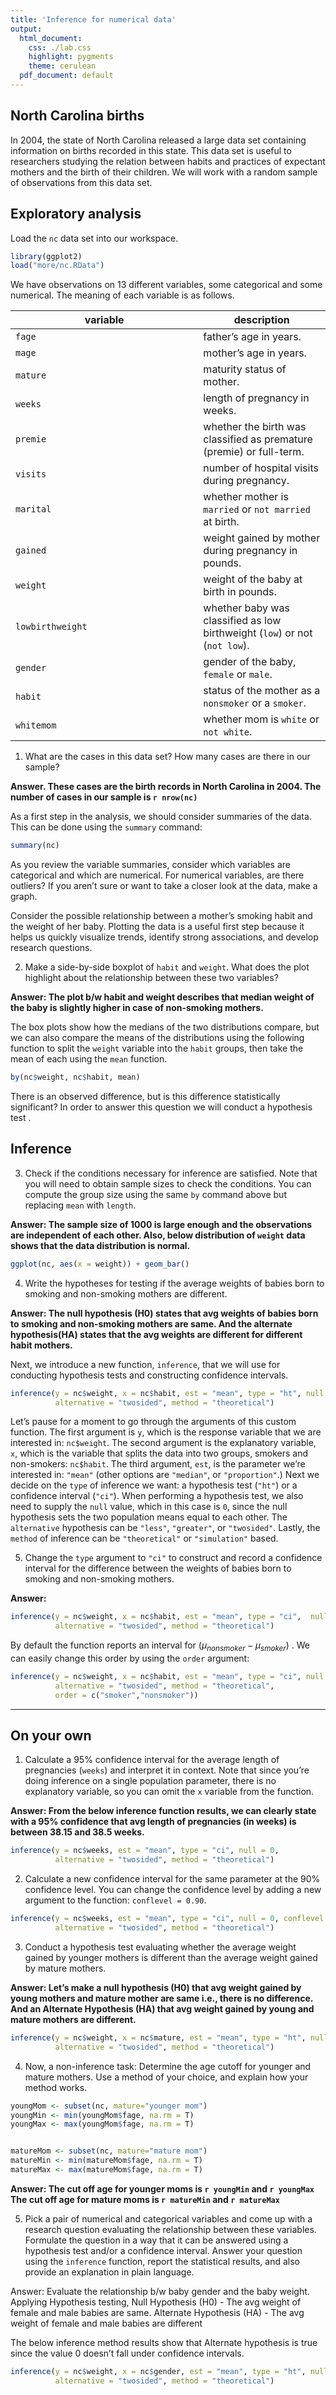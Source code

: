 ```yaml
---
title: 'Inference for numerical data'
output:
  html_document:
    css: ./lab.css
    highlight: pygments
    theme: cerulean
  pdf_document: default
---
```


## North Carolina births

In 2004, the state of North Carolina released a large data set containing 
information on births recorded in this state. This data set is useful to 
researchers studying the relation between habits and practices of expectant 
mothers and the birth of their children. We will work with a random sample of 
observations from this data set.

## Exploratory analysis

Load the `nc` data set into our workspace.

```r
library(ggplot2)
load("more/nc.RData")
```

We have observations on 13 different variables, some categorical and some 
numerical. The meaning of each variable is as follows.

variable         | description
---------------- | -----------
`fage`           | father's age in years.
`mage`           | mother's age in years.
`mature`         | maturity status of mother.
`weeks`          | length of pregnancy in weeks.
`premie`         | whether the birth was classified as premature (premie) or full-term.
`visits`         | number of hospital visits during pregnancy.
`marital`        | whether mother is `married` or `not married` at birth.
`gained`         | weight gained by mother during pregnancy in pounds.
`weight`         | weight of the baby at birth in pounds.
`lowbirthweight` | whether baby was classified as low birthweight (`low`) or not (`not low`).
`gender`         | gender of the baby, `female` or `male`.
`habit`          | status of the mother as a `nonsmoker` or a `smoker`.
`whitemom`       | whether mom is `white` or `not white`.

1.  What are the cases in this data set? How many cases are there in our sample?

**Answer.  These cases are the birth records in North Carolina in 2004. The number of cases in our sample is `r nrow(nc)`  **

As a first step in the analysis, we should consider summaries of the data. This
can be done using the `summary` command:

```r
summary(nc)
```

As you review the variable summaries, consider which variables are categorical 
and which are numerical. For numerical variables, are there outliers? If you 
aren't sure or want to take a closer look at the data, make a graph.

Consider the possible relationship between a mother's smoking habit and the 
weight of her baby. Plotting the data is a useful first step because it helps 
us quickly visualize trends, identify strong associations, and develop research
questions.

2.  Make a side-by-side boxplot of `habit` and `weight`. What does the plot 
highlight about the relationship between these two variables?

**Answer: The plot b/w habit and weight describes that median weight of the baby is slightly higher in case of non-smoking mothers.**

The box plots show how the medians of the two distributions compare, but we can
also compare the means of the distributions using the following function to 
split the `weight` variable into the `habit` groups, then take the mean of each
using the `mean` function.

```r
by(nc$weight, nc$habit, mean)
```

There is an observed difference, but is this difference statistically 
significant? In order to answer this question we will conduct a hypothesis test
.

## Inference

3.  Check if the conditions necessary for inference are satisfied. Note that 
you will need to obtain sample sizes to check the conditions. You can compute 
the group size using the same `by` command above but replacing `mean` with 
`length`.

**Answer: The sample size of 1000 is large enough and the observations are independent of each other. Also, below distribution of `weight` data shows that the data distribution is normal.**
```r
ggplot(nc, aes(x = weight)) + geom_bar()
```


4.  Write the hypotheses for testing if the average weights of babies born to 
smoking and non-smoking mothers are different.

**Answer: The null hypothesis (H0) states that avg weights of babies born to smoking and non-smoking mothers are same. And the alternate hypothesis(HA) states that the avg weights are different for different habit mothers.**

Next, we introduce a new function, `inference`, that we will use for conducting
hypothesis tests and constructing confidence intervals. 

```r
inference(y = nc$weight, x = nc$habit, est = "mean", type = "ht", null = 0, 
          alternative = "twosided", method = "theoretical")
```

Let's pause for a moment to go through the arguments of this custom function. 
The first argument is `y`, which is the response variable that we are 
interested in: `nc$weight`. The second argument is the explanatory variable, 
`x`, which is the variable that splits the data into two groups, smokers and 
non-smokers: `nc$habit`. The third argument, `est`, is the parameter we're 
interested in: `"mean"` (other options are `"median"`, or `"proportion"`.) Next
we decide on the `type` of inference we want: a hypothesis test (`"ht"`) or a 
confidence interval (`"ci"`). When performing a hypothesis test, we also need 
to supply the `null` value, which in this case is `0`, since the null 
hypothesis sets the two population means equal to each other. The `alternative`
hypothesis can be `"less"`, `"greater"`, or `"twosided"`. Lastly, the `method` 
of inference can be `"theoretical"` or `"simulation"` based.

5.  Change the `type` argument to `"ci"` to construct and record a confidence 
interval for the difference between the weights of babies born to smoking and 
non-smoking mothers.

**Answer:**
```r
inference(y = nc$weight, x = nc$habit, est = "mean", type = "ci",  null = 0, 
          alternative = "twosided", method = "theoretical")
```

By default the function reports an interval for ($\mu_{nonsmoker} - \mu_{smoker}$)
. We can easily change this order by using the `order` argument:

```r
inference(y = nc$weight, x = nc$habit, est = "mean", type = "ci", null = 0, 
          alternative = "twosided", method = "theoretical", 
          order = c("smoker","nonsmoker"))
```

* * *

## On your own

1.   Calculate a 95% confidence interval for the average length of pregnancies 
(`weeks`) and interpret it in context. Note that since you're doing inference 
on a single population parameter, there is no explanatory variable, so you can 
omit the `x` variable from the function.

**Answer:  From the below inference function results, we can clearly state with a 95% confidence that avg length of pregnancies (in weeks) is between 38.15 and 38.5 weeks.  **
```r
inference(y = nc$weeks, est = "mean", type = "ci", null = 0, 
          alternative = "twosided", method = "theoretical")
```


2.  Calculate a new confidence interval for the same parameter at the 90% 
confidence level. You can change the confidence level by adding a new argument 
to the function: `conflevel = 0.90`.
```r
inference(y = nc$weeks, est = "mean", type = "ci", null = 0, conflevel = 0.90,
          alternative = "twosided", method = "theoretical")
```

3.  Conduct a hypothesis test evaluating whether the average weight gained by 
younger mothers is different than the average weight gained by mature mothers.

**Answer: Let's make a null hypothesis (H0) that avg weight gained by young mothers and mature mother are same i.e., there is no difference. And an Alternate Hypothesis (HA) that avg weight gained by young and mature mothers are different.**
```r
inference(y = nc$weight, x = nc$mature, est = "mean", type = "ht", null = 0, 
          alternative = "twosided", method = "theoretical") 
```

4.  Now, a non-inference task: Determine the age cutoff for younger and mature 
mothers. Use a method of your choice, and explain how your method works.
```r
youngMom <- subset(nc, mature="younger mom")
youngMin <- min(youngMom$fage, na.rm = T)
youngMax <- max(youngMom$fage, na.rm = T)


matureMom <- subset(nc, mature="mature mom")
matureMin <- min(matureMom$fage, na.rm = T)
matureMax <- max(matureMom$fage, na.rm = T)
```
**Answer: The cut off age for younger moms is `r youngMin` and `r youngMax` </br> The cut off age for mature moms is `r matureMin` and `r matureMax`**


5.  Pick a pair of numerical and categorical variables and come up with a 
research question evaluating the relationship between these variables. 
Formulate the question in a way that it can be answered using a hypothesis test
and/or a confidence interval. Answer your question using the `inference` 
function, report the statistical results, and also provide an explanation in 
plain language.

Answer: Evaluate the relationship b/w baby gender and the baby weight. 
Applying Hypothesis testing, 
Null Hypothesis (H0) -   The avg weight of female and male babies are same.
Alternate Hypothesis (HA) - The avg weight of female and male babies are different

The below inference method results show that Alternate hypothesis is true since the value 0 doesn't fall under confidence intervals.
```r
inference(y = nc$weight, x = nc$gender, est = "mean", type = "ht", null = 0, 
          alternative = "twosided", method = "theoretical") 
```
